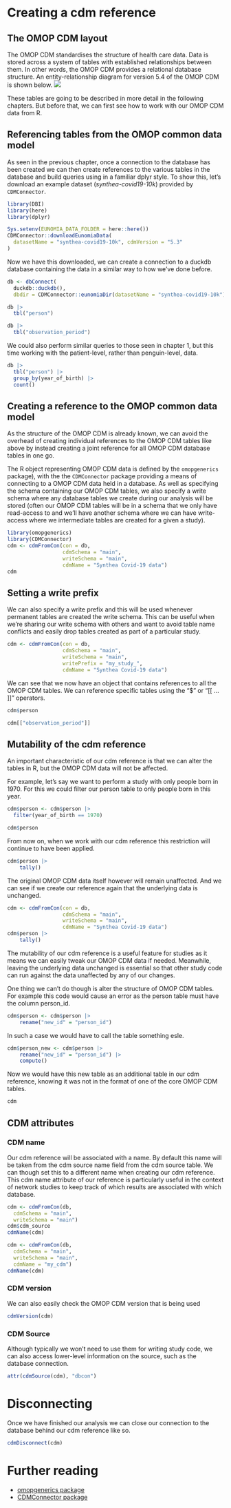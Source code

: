 # Creating a cdm reference {#sec-cdm_reference}

## The OMOP CDM layout

The OMOP CDM standardises the structure of health care data. Data is stored across a system of tables with established relationships between them. In other words, the OMOP CDM provides a relational database structure. An entity-relationship diagram for version 5.4 of the OMOP CDM is shown below. ![](images/erd.jpg){.lightbox}

These tables are going to be described in more detail in the following chapters. But before that, we can first see how to work with our OMOP CDM data from R.

## Referencing tables from the OMOP common data model

As seen in the previous chapter, once a connection to the database has been created we can then create references to the various tables in the database and build queries using in a familiar dplyr style. To show this, let's download an example dataset (*synthea-covid19-10k*) provided by `CDMConnector`.

```r
library(DBI)
library(here)
library(dplyr)
```

```r
Sys.setenv(EUNOMIA_DATA_FOLDER = here::here())
CDMConnector::downloadEunomiaData(
  datasetName = "synthea-covid19-10k", cdmVersion = "5.3"
)
```

Now we have this downloaded, we can create a connection to a duckdb database containing the data in a similar way to how we've done before.

```r
db <- dbConnect(
  duckdb::duckdb(), 
  dbdir = CDMConnector::eunomiaDir(datasetName = "synthea-covid19-10k"))

db |> 
  tbl("person")

db |> 
  tbl("observation_period")
```

We could also perform similar queries to those seen in chapter 1, but this time working with the patient-level, rather than penguin-level, data.

```r
db |> 
  tbl("person") |> 
  group_by(year_of_birth) |> 
  count() 
```

## Creating a reference to the OMOP common data model

As the structure of the OMOP CDM is already known, we can avoid the overhead of creating individual references to the OMOP CDM tables like above by instead creating a joint reference for all OMOP CDM database tables in one go.

The R object representing OMOP CDM data is defined by the `omopgenerics` package), with the the `CDMConnector` package providing a means of connecting to a OMOP CDM data held in a database. As well as specifying the schema containing our OMOP CDM tables, we also specify a write schema where any database tables we create during our analysis will be stored (often our OMOP CDM tables will be in a schema that we only have read-access to and we'll have another schema where we can have write-access where we intermediate tables are created for a given a study).

```r
library(omopgenerics)
library(CDMConnector)
cdm <- cdmFromCon(con = db,
                  cdmSchema = "main", 
                  writeSchema = "main", 
                  cdmName = "Synthea Covid-19 data")
cdm
```

::: {.callout-tip collapse="true"}
## Setting a write prefix

We can also specify a write prefix and this will be used whenever permanent tables are created the write schema. This can be useful when we're sharing our write schema with others and want to avoid table name conflicts and easily drop tables created as part of a particular study.

```r
cdm <- cdmFromCon(con = db,
                  cdmSchema = "main", 
                  writeSchema = "main", 
                  writePrefix = "my_study_",
                  cdmName = "Synthea Covid-19 data")
```
:::

We can see that we now have an object that contains references to all the OMOP CDM tables. We can reference specific tables using the "\$" or "\[\[ ... \]\]" operators.

```r
cdm$person

cdm[["observation_period"]]
```

## Mutability of the cdm reference

An important characteristic of our cdm reference is that we can alter the tables in R, but the OMOP CDM data will not be affected.

For example, let's say we want to perform a study with only people born in 1970. For this we could filter our person table to only people born in this year.

```r
cdm$person <- cdm$person |> 
  filter(year_of_birth == 1970)

cdm$person
```

From now on, when we work with our cdm reference this restriction will continue to have been applied.

```r
cdm$person |> 
    tally()
```

The original OMOP CDM data itself however will remain unaffected. And we can see if we create our reference again that the underlying data is unchanged.

```r
cdm <- cdmFromCon(con = db,
                  cdmSchema = "main", 
                  writeSchema = "main", 
                  cdmName = "Synthea Covid-19 data")
cdm$person |> 
    tally()
```

The mutability of our cdm reference is a useful feature for studies as it means we can easily tweak our OMOP CDM data if needed. Meanwhile, leaving the underlying data unchanged is essential so that other study code can run against the data unaffected by any of our changes.

One thing we can't do though is alter the structure of OMOP CDM tables. For example this code would cause an error as the person table must have the column person_id.

```r
cdm$person <- cdm$person |> 
    rename("new_id" = "person_id")
```

In such a case we would have to call the table something esle.

```r
cdm$person_new <- cdm$person |> 
    rename("new_id" = "person_id") |> 
    compute()
```

Now we would have this new table as an additional table in our cdm reference, knowing it was not in the format of one of the core OMOP CDM tables.

```r
cdm
```

## CDM attributes

### CDM name

Our cdm reference will be associated with a name. By default this name will be taken from the cdm source name field from the cdm source table. We can though set this to a different name when creating our cdm reference. This cdm name attribute of our reference is particularly useful in the context of network studies to keep track of which results are associated with which database.

```r
cdm <- cdmFromCon(db,
  cdmSchema = "main", 
  writeSchema = "main")
cdm$cdm_source
cdmName(cdm)

cdm <- cdmFromCon(db,
  cdmSchema = "main", 
  writeSchema = "main", 
  cdmName = "my_cdm")
cdmName(cdm)
```

### CDM version

We can also easily check the OMOP CDM version that is being used

```r
cdmVersion(cdm)
```

### CDM Source

Although typically we won't need to use them for writing study code, we can also access lower-level information on the source, such as the database connection.

```r
attr(cdmSource(cdm), "dbcon")
```

# Disconnecting

Once we have finished our analysis we can close our connection to the database behind our cdm reference like so.

```r
cdmDisconnect(cdm) 
```

# Further reading

-   [omopgenerics package](https://darwin-eu.github.io/omopgenerics)
-   [CDMConnector package](https://darwin-eu.github.io/CDMConnector)
